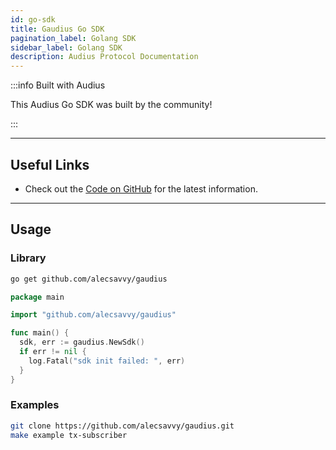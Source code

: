 ```yaml
---
id: go-sdk
title: Gaudius Go SDK
pagination_label: Golang SDK
sidebar_label: Golang SDK
description: Audius Protocol Documentation
---
```



:::info Built with Audius

This Audius Go SDK was built by the community!

:::

---

## Useful Links

- Check out the [Code on GitHub](https://github.com/alecsavvy/gaudius) for the latest information.

---

## Usage

### Library

```bash
go get github.com/alecsavvy/gaudius
```

```go
package main

import "github.com/alecsavvy/gaudius"

func main() {
  sdk, err := gaudius.NewSdk()
  if err != nil {
    log.Fatal("sdk init failed: ", err)
  }
}
```

### Examples

```bash
git clone https://github.com/alecsavvy/gaudius.git
make example tx-subscriber
```
